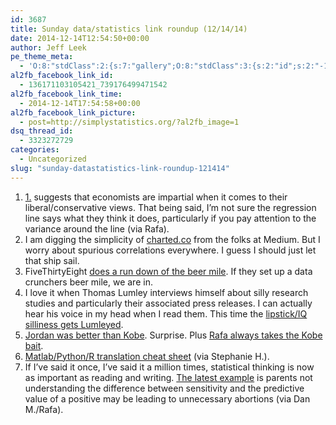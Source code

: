 ```yaml
---
id: 3687
title: Sunday data/statistics link roundup (12/14/14)
date: 2014-12-14T12:54:50+00:00
author: Jeff Leek
pe_theme_meta:
  - 'O:8:"stdClass":2:{s:7:"gallery";O:8:"stdClass":3:{s:2:"id";s:2:"-1";s:5:"width";s:0:"";s:6:"height";s:0:"";}s:5:"video";O:8:"stdClass":1:{s:2:"id";s:2:"-1";}}'
al2fb_facebook_link_id:
  - 136171103105421_739176499471542
al2fb_facebook_link_time:
  - 2014-12-14T17:54:58+00:00
al2fb_facebook_link_picture:
  - post=http://simplystatistics.org/?al2fb_image=1
dsq_thread_id:
  - 3323272729
categories:
  - Uncategorized
slug: "sunday-datastatistics-link-roundup-121414"
---
```

  1. [  1.](http://www.motherjones.com/kevin-drum/2014/12/economists-are-almost-inhumanly-impartial) suggests that economists are impartial when it comes to their liberal/conservative views. That being said, I'm not sure the regression line says what they think it does, particularly if you pay attention to the variance around the line (via Rafa).
  2. I am digging the simplicity of [charted.co](http://www.charted.co/) from the folks at Medium. But I worry about spurious correlations everywhere. I guess I should just let that ship sail.
  3. FiveThirtyEight [does a run down of the beer mile](http://fivethirtyeight.com/features/beer-mile-chug-run-repeat/). If they set up a data crunchers beer mile, we are in.
  4. I love it when Thomas Lumley interviews himself about silly research studies and particularly their associated press releases. I can actually hear his voice in my head when I read them. This time the [lipstick/IQ silliness gets Lumleyed](http://www.statschat.org.nz/2014/12/13/blaming-mothers-again/).
  5. [Jordan was better than Kobe](http://fivethirtyeight.com/datalab/michael-jordan-kobe-bryant/). Surprise. Plus [Rafa always takes the Kobe bait](http://simplystatistics.org/2014/12/12/kobe-data-says-stop-blaming-your-teammates/).
  6. [Matlab/Python/R translation cheat sheet](http://mathesaurus.sourceforge.net/matlab-python-xref.pdf) (via Stephanie H.).
  7. If I've said it once, I've said it a million times, statistical thinking is now as important as reading and writing. [The latest example](http://www.bostonglobe.com/metro/2014/12/14/oversold-and-unregulated-flawed-prenatal-tests-leading-abortions-healthy-fetuses/aKFAOCP5N0Kr8S1HirL7EN/story.html) is parents not understanding the difference between sensitivity and the predictive value of a positive may be leading to unnecessary abortions (via Dan M./Rafa).
